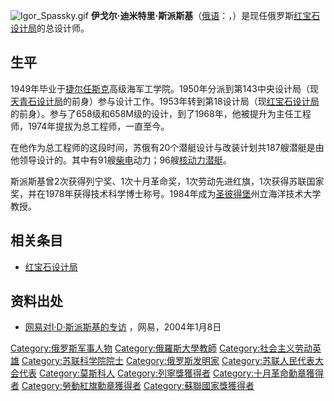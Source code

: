 [[File:Igor_Spassky.gif|thumb]]
'''伊戈尔·迪米特里·斯派斯基'''（[[俄语|俄语]]：{{lang|ru|Игорь Дмитриевич Спасский}}，{{bd|1926年|8月2日|||}}）是现任俄罗斯[[红宝石设计局|红宝石设计局]]的总设计师。

==生平==
1949年毕业于[[捷尔任斯克|捷尔任斯克]]高级海军工学院。1950年分派到第143中央设计局（现[[天青石设计局|天青石设计局]]的前身）参与设计工作。1953年转到第18设计局（现[[红宝石设计局|红宝石设计局]]的前身）。参与了658级和658M级的设计，到了1968年，他被提升为主任工程师，1974年提拔为总工程师，一直至今。

在他作为总工程师的这段时间，苏俄有20个潜艇设计与改装计划共187艘潜艇是由他领导设计的。其中有91艘[[柴电|柴电]]动力；96艘[[核动力|核动力]][[潜艇|潜艇]]。

斯派斯基曾2次获得列宁奖、1次十月革命奖，1次劳动先进红旗，1次获得苏联国家奖，并在1978年获得技术科学博士称号。1984年成为[[圣彼得堡|圣彼得堡]]州立海洋技术大学教授。

==相关条目==
*[[红宝石设计局|红宝石设计局]]

==资料出处==
{{commonscat|Igor Spassky}}
*[http://news.163.com/2004w01/12425/2004w01_1073560818032.html 网易对I·D·斯派斯基的专访] {{Wayback|url=http://news.163.com/2004w01/12425/2004w01_1073560818032.html |date=20050311091828 }}，网易，2004年1月8日

{{authority control}}
{{DEFAULTSORT:Spassky, Igor}}
[[Category:俄罗斯军事人物|Category:俄罗斯军事人物]]
[[Category:俄羅斯大學教師|Category:俄羅斯大學教師]]
[[Category:社会主义劳动英雄|Category:社会主义劳动英雄]]
[[Category:苏联科学院院士|Category:苏联科学院院士]]
[[Category:俄罗斯发明家|Category:俄罗斯发明家]]
[[Category:苏联人民代表大会代表|Category:苏联人民代表大会代表]]
[[Category:莫斯科人|Category:莫斯科人]]
[[Category:列寧獎獲得者|Category:列寧獎獲得者]]
[[Category:十月革命勳章獲得者|Category:十月革命勳章獲得者]]
[[Category:勞動紅旗勳章獲得者|Category:勞動紅旗勳章獲得者]]
[[Category:蘇聯國家獎獲得者|Category:蘇聯國家獎獲得者]]